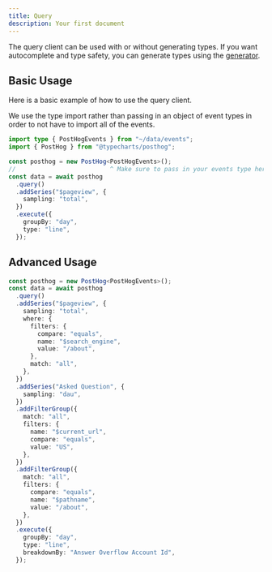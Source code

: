```yaml
---
title: Query
description: Your first document
---
```


The query client can be used with or without generating types. If you want autocomplete and type safety, you can generate types using the [generator](./generator).

## Basic Usage

Here is a basic example of how to use the query client.

We use the type import rather than passing in an object of event types in order to not have to import all of the events.

```ts
import type { PostHogEvents } from "~/data/events";
import { PostHog } from "@typecharts/posthog";

const posthog = new PostHog<PostHogEvents>();
//                          ^ Make sure to pass in your events type here
const data = await posthog
  .query()
  .addSeries("$pageview", {
    sampling: "total",
  })
  .execute({
    groupBy: "day",
    type: "line",
  });
```

## Advanced Usage

```ts
const posthog = new PostHog<PostHogEvents>();
const data = await posthog
  .query()
  .addSeries("$pageview", {
    sampling: "total",
    where: {
      filters: {
        compare: "equals",
        name: "$search_engine",
        value: "/about",
      },
      match: "all",
    },
  })
  .addSeries("Asked Question", {
    sampling: "dau",
  })
  .addFilterGroup({
    match: "all",
    filters: {
      name: "$current_url",
      compare: "equals",
      value: "US",
    },
  })
  .addFilterGroup({
    match: "all",
    filters: {
      compare: "equals",
      name: "$pathname",
      value: "/about",
    },
  })
  .execute({
    groupBy: "day",
    type: "line",
    breakdownBy: "Answer Overflow Account Id",
  });
```
